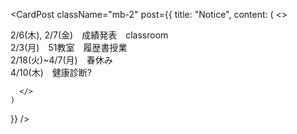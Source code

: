 
<div className="my-6 md:my-8">
  <ShowQuote />
</div>

<CardPost
  className="mb-2"
  post={{
    title: "Notice",
    content: (
      <>
      <div>
        2/6(木), 2/7(金)　成績発表　classroom
      </div>
      <div>
        2/3(月)　51教室　履歴書授業
      </div>
      <div>
        2/18(火)~4/7(月)　春休み
      </div>
      <div>
        4/10(木)　健康診断?
      </div>

      </>
    )
  }}
/>

<div className="flex justify-center my-4">
  <ShowCards />
</div>

<div className="flex my-2">
  <ShowPrompts />
</div>

<div className="flex my-2">
  <ShowLinks />
</div>

<div className="bg-black p-10">
  <BaseKnob />
</div>

<div className="grid place-content-center">
  <RichImage
    isOss
    caption={'"If you can\'t tell, does it matter?"'}
    className="w-full md:w-80"
    src={"girl90s.png"}
  />
</div>

